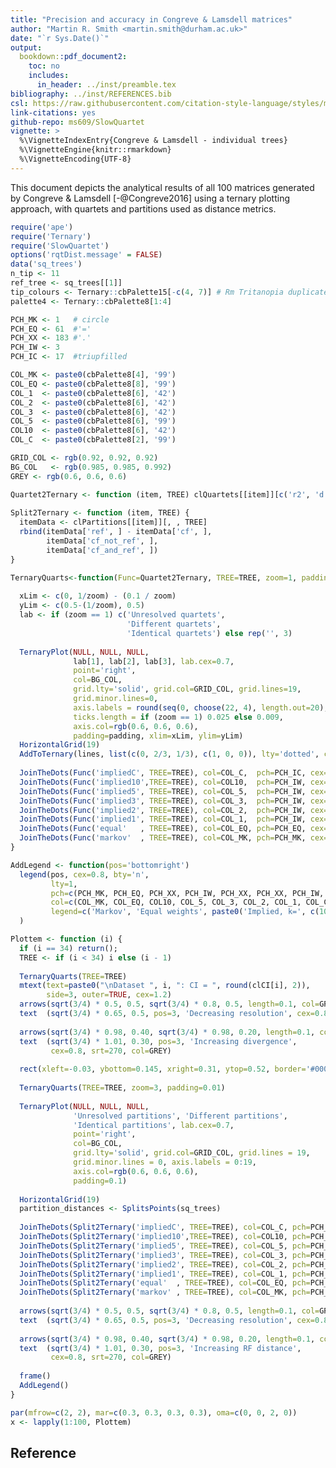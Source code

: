 ```yaml
---
title: "Precision and accuracy in Congreve & Lamsdell matrices"
author: "Martin R. Smith <martin.smith@durham.ac.uk>"
date: "`r Sys.Date()`"
output: 
  bookdown::pdf_document2:
    toc: no
    includes:
      in_header: ../inst/preamble.tex
bibliography: ../inst/REFERENCES.bib
csl: https://raw.githubusercontent.com/citation-style-language/styles/master/dependent/biology-letters.csl
link-citations: yes
github-repo: ms609/SlowQuartet
vignette: >
  %\VignetteIndexEntry{Congreve & Lamsdell - individual trees}
  %\VignetteEngine{knitr::rmarkdown}
  %\VignetteEncoding{UTF-8}
---
```


This document depicts the analytical results of all 100 matrices generated by
Congreve & Lamsdell [-@Congreve2016] using a ternary plotting approach,
with quartets and partitions used as distance metrics.

```r
require('ape')
require('Ternary')
require('SlowQuartet')
options('rqtDist.message' = FALSE)
data('sq_trees')
n_tip <- 11
ref_tree <- sq_trees[[1]]
tip_colours <- Ternary::cbPalette15[-c(4, 7)] # Rm Tritanopia duplicates of 13 and 3
palette4 <- Ternary::cbPalette8[1:4]

PCH_MK <- 1   # circle
PCH_EQ <- 61  #'='
PCH_XX <- 183 #'.'
PCH_IW <- 3
PCH_IC <- 17  #triupfilled

COL_MK <- paste0(cbPalette8[4], '99')
COL_EQ <- paste0(cbPalette8[8], '99')
COL_1  <- paste0(cbPalette8[6], '42')
COL_2  <- paste0(cbPalette8[6], '42')
COL_3  <- paste0(cbPalette8[6], '42')
COL_5  <- paste0(cbPalette8[6], '99')
COL10  <- paste0(cbPalette8[6], '42')
COL_C  <- paste0(cbPalette8[2], '99')

GRID_COL <- rgb(0.92, 0.92, 0.92)
BG_COL   <- rgb(0.985, 0.985, 0.992)
GREY <- rgb(0.6, 0.6, 0.6)

Quartet2Ternary <- function (item, TREE) clQuartets[[item]][c('r2', 'd', 's'), , TREE]
  
Split2Ternary <- function (item, TREE) {
  itemData <- clPartitions[[item]][, , TREE]
  rbind(itemData['ref', ] - itemData['cf', ],
        itemData['cf_not_ref', ],
        itemData['cf_and_ref', ])
}

TernaryQuarts<-function(Func=Quartet2Ternary, TREE=TREE, zoom=1, padding=0.1) {
  
  xLim <- c(0, 1/zoom) - (0.1 / zoom)
  yLim <- c(0.5-(1/zoom), 0.5)
  lab <- if (zoom == 1) c('Unresolved quartets',
                          'Different quartets', 
                          'Identical quartets') else rep('', 3)
  
  TernaryPlot(NULL, NULL, NULL,
              lab[1], lab[2], lab[3], lab.cex=0.7,
              point='right',
              col=BG_COL,
              grid.lty='solid', grid.col=GRID_COL, grid.lines=19,
              grid.minor.lines=0,
              axis.labels = round(seq(0, choose(22, 4), length.out=20), 0),
              ticks.length = if (zoom == 1) 0.025 else 0.009,
              axis.col=rgb(0.6, 0.6, 0.6),
              padding=padding, xlim=xLim, ylim=yLim)
  HorizontalGrid(19)
  AddToTernary(lines, list(c(0, 2/3, 1/3), c(1, 0, 0)), lty='dotted', col=cbPalette8[8], lwd=2)
  
  JoinTheDots(Func('impliedC', TREE=TREE), col=COL_C,  pch=PCH_IC, cex=1.1)
  JoinTheDots(Func('implied10',TREE=TREE), col=COL10,  pch=PCH_IW, cex=1.1)
  JoinTheDots(Func('implied5', TREE=TREE), col=COL_5,  pch=PCH_IW, cex=1.1)
  JoinTheDots(Func('implied3', TREE=TREE), col=COL_3,  pch=PCH_IW, cex=1.1)
  JoinTheDots(Func('implied2', TREE=TREE), col=COL_2,  pch=PCH_IW, cex=1.1)
  JoinTheDots(Func('implied1', TREE=TREE), col=COL_1,  pch=PCH_IW, cex=1.1)
  JoinTheDots(Func('equal'   , TREE=TREE), col=COL_EQ, pch=PCH_EQ, cex=1.1)
  JoinTheDots(Func('markov'  , TREE=TREE), col=COL_MK, pch=PCH_MK, cex=1.1)
}

AddLegend <- function(pos='bottomright')
  legend(pos, cex=0.8, bty='n',
         lty=1,
         pch=c(PCH_MK, PCH_EQ, PCH_XX, PCH_IW, PCH_XX, PCH_XX, PCH_IW, PCH_IC), pt.cex=1.1,
         col=c(COL_MK, COL_EQ, COL10, COL_5, COL_3, COL_2, COL_1, COL_C),
         legend=c('Markov', 'Equal weights', paste0('Implied, k=', c(10, 5, 3, 2, 1, '2..10')))
  )

Plottem <- function (i) { 
  if (i == 34) return();
  TREE <- if (i < 34) i else (i - 1)
  
  TernaryQuarts(TREE=TREE)
  mtext(text=paste0("\nDataset ", i, ": CI = ", round(clCI[i], 2)), 
        side=3, outer=TRUE, cex=1.2)
  arrows(sqrt(3/4) * 0.5, 0.5, sqrt(3/4) * 0.8, 0.5, length=0.1, col=GREY)
  text  (sqrt(3/4) * 0.65, 0.5, pos=3, 'Decreasing resolution', cex=0.8, col=GREY)
  
  arrows(sqrt(3/4) * 0.98, 0.40, sqrt(3/4) * 0.98, 0.20, length=0.1, col=GREY)
  text  (sqrt(3/4) * 1.01, 0.30, pos=3, 'Increasing divergence',
         cex=0.8, srt=270, col=GREY)
  
  rect(xleft=-0.03, ybottom=0.145, xright=0.31, ytop=0.52, border='#00000088', lty='dashed')
  
  TernaryQuarts(TREE=TREE, zoom=3, padding=0.01)
  
  TernaryPlot(NULL, NULL, NULL, 
              'Unresolved partitions', 'Different partitions',
              'Identical partitions', lab.cex=0.7, 
              point='right',
              col=BG_COL, 
              grid.lty='solid', grid.col=GRID_COL, grid.lines = 19,
              grid.minor.lines = 0, axis.labels = 0:19,
              axis.col=rgb(0.6, 0.6, 0.6), 
              padding=0.1)
  
  HorizontalGrid(19)
  partition_distances <- SplitsPoints(sq_trees)
  
  JoinTheDots(Split2Ternary('impliedC', TREE=TREE), col=COL_C, pch=PCH_IC, cex=1.1)
  JoinTheDots(Split2Ternary('implied10',TREE=TREE), col=COL10, pch=PCH_IW, cex=1.1)
  JoinTheDots(Split2Ternary('implied5', TREE=TREE), col=COL_5, pch=PCH_IW, cex=1.1)
  JoinTheDots(Split2Ternary('implied3', TREE=TREE), col=COL_3, pch=PCH_IW, cex=1.1)
  JoinTheDots(Split2Ternary('implied2', TREE=TREE), col=COL_2, pch=PCH_IW, cex=1.1)
  JoinTheDots(Split2Ternary('implied1', TREE=TREE), col=COL_1, pch=PCH_IW, cex=1.1)
  JoinTheDots(Split2Ternary('equal'  , TREE=TREE), col=COL_EQ, pch=PCH_EQ, cex=1.1)
  JoinTheDots(Split2Ternary('markov' , TREE=TREE), col=COL_MK, pch=PCH_MK, cex=1.1)
  
  arrows(sqrt(3/4) * 0.5, 0.5, sqrt(3/4) * 0.8, 0.5, length=0.1, col=GREY)
  text  (sqrt(3/4) * 0.65, 0.5, pos=3, 'Decreasing resolution', cex=0.8, col=GREY)
  
  arrows(sqrt(3/4) * 0.98, 0.40, sqrt(3/4) * 0.98, 0.20, length=0.1, col=GREY)
  text  (sqrt(3/4) * 1.01, 0.30, pos=3, 'Increasing RF distance',
         cex=0.8, srt=270, col=GREY)
  
  frame()
  AddLegend()
}
```

```R
par(mfrow=c(2, 2), mar=c(0.3, 0.3, 0.3, 0.3), oma=c(0, 0, 2, 0))
x <- lapply(1:100, Plottem)
```

## Reference